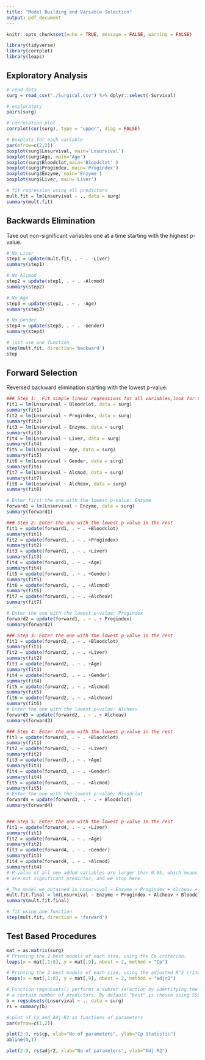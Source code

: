 ```yaml
---
title: "Model Building and Variable Selection"
output: pdf_document
---
```


```r
knitr::opts_chunk$set(echo = TRUE, message = FALSE, warning = FALSE)

library(tidyverse)
library(corrplot)
library(leaps)

```

## Exploratory Analysis

```r
# read data 
surg = read_csv("./Surgical.csv") %>% dplyr::select(-Survival)

# exploratory
pairs(surg)

# correlation plot
corrplot(cor(surg), type = "upper", diag = FALSE)

# Boxplots for each variable
par(mfrow=c(2,3))
boxplot(surg$Lnsurvival, main='Lnsurvival')
boxplot(surg$Age, main='Age')
boxplot(surg$Bloodclot,main='Bloodclot' )
boxplot(surg$Progindex, main='Progindex')
boxplot(surg$Enzyme, main='Enzyme')
boxplot(surg$Liver, main='Liver')

# fit regression using all predictors
mult.fit = lm(Lnsurvival ~ ., data = surg)
summary(mult.fit)

```

## Backwards Elimination

Take out non-significant variables one at a time starting with the highest p-value.

```r
# No Liver
step1 = update(mult.fit, . ~ . -Liver)
summary(step1)

# No Alcmod
step2 = update(step1, . ~ . -Alcmod)
summary(step2)

# No Age
step3 = update(step2, . ~ . -Age)
summary(step3)

# No Gender
step4 = update(step3, . ~ . -Gender)
summary(step4)

# just use one function
step(mult.fit, direction='backward')
step
```

## Forward Selection

Reversed backward elimination starting with the lowest p-value.

```r
### Step 1:  Fit simple linear regressions for all variables,look for the variable with lowest p-value
fit1 = lm(Lnsurvival ~ Bloodclot, data = surg)
summary(fit1)
fit2 = lm(Lnsurvival ~ Progindex, data = surg)
summary(fit2)
fit3 = lm(Lnsurvival ~ Enzyme, data = surg)
summary(fit3)
fit4 = lm(Lnsurvival ~ Liver, data = surg)
summary(fit4)
fit5 = lm(Lnsurvival ~ Age, data = surg)
summary(fit5)
fit6 = lm(Lnsurvival ~ Gender, data = surg)
summary(fit6)
fit7 = lm(Lnsurvival ~ Alcmod, data = surg)
summary(fit7)
fit8 = lm(Lnsurvival ~ Alcheav, data = surg)
summary(fit8)

# Enter first the one with the lowest p-value: Enzyme
forward1 = lm(Lnsurvival ~ Enzyme, data = surg)
summary(forward1)

### Step 2: Enter the one with the lowest p-value in the rest 
fit1 = update(forward1, . ~ . +Bloodclot)
summary(fit1)
fit2 = update(forward1, . ~ . +Progindex)
summary(fit2)
fit3 = update(forward1, . ~ . +Liver)
summary(fit3)
fit4 = update(forward1, . ~ . +Age)
summary(fit4)
fit5 = update(forward1, . ~ . +Gender)
summary(fit5)
fit6 = update(forward1, . ~ . +Alcmod)
summary(fit6)
fit7 = update(forward1, . ~ . +Alcheav)
summary(fit7)

# Enter the one with the lowest p-value: Progindex
forward2 = update(forward1, . ~ . + Progindex)
summary(forward2)

### Step 3: Enter the one with the lowest p-value in the rest 
fit1 = update(forward2, . ~ . +Bloodclot)
summary(fit1)
fit2 = update(forward2, . ~ . +Liver)
summary(fit2)
fit3 = update(forward2, . ~ . +Age)
summary(fit3)
fit4 = update(forward2, . ~ . +Gender)
summary(fit4)
fit5 = update(forward2, . ~ . +Alcmod)
summary(fit5)
fit6 = update(forward2, . ~ . +Alcheav)
summary(fit6)
# Enter the one with the lowest p-value: Alcheav
forward3 = update(forward2, . ~ . + Alcheav)
summary(forward3)

### Step 4: Enter the one with the lowest p-value in the rest 
fit1 = update(forward3, . ~ . +Bloodclot)
summary(fit1)
fit2 = update(forward3, . ~ . +Liver)
summary(fit2)
fit3 = update(forward3, . ~ . +Age)
summary(fit3)
fit4 = update(forward3, . ~ . +Gender)
summary(fit4)
fit5 = update(forward3, . ~ . +Alcmod)
summary(fit5)
# Enter the one with the lowest p-value: Bloodclot
forward4 = update(forward3, . ~ . + Bloodclot)
summary(forward4)


### Step 5: Enter the one with the lowest p-value in the rest 
fit1 = update(forward4, . ~ . +Liver)
summary(fit1)
fit2 = update(forward4, . ~ . +Age)
summary(fit2)
fit3 = update(forward4, . ~ . +Gender)
summary(fit3)
fit4 = update(forward4, . ~ . +Alcmod)
summary(fit4)
# P-value of all new added variables are larger than 0.05, which means that they 
# are not significant predictor, and we stop here.

# The model we obtained is Lnsurvival ~ Enzyme + Progindex + Alcheav + Bloodclot
mult.fit.final = lm(Lnsurvival ~ Enzyme + Progindex + Alcheav + Bloodclot, data = surg)
summary(mult.fit.final)

# fit using one function
step(mult.fit, direction = 'forward')

```

## Test Based Procedures

```r
mat = as.matrix(surg)
# Printing the 2 best models of each size, using the Cp criterion:
leaps(x = mat[,1:8], y = mat[,9], nbest = 2, method = "Cp")

# Printing the 2 best models of each size, using the adjusted R^2 criterion:
leaps(x = mat[,1:8], y = mat[,9], nbest = 2, method = "adjr2")

# Function regsubsets() performs a subset selection by identifying the "best" model that contains
# a certain number of predictors. By default "best" is chosen using SSE/RSS (smaller is better)
b = regsubsets(Lnsurvival ~ ., data = surg)
rs = summary(b)

# plot of Cp and Adj-R2 as functions of parameters
par(mfrow=c(1,2))

plot(2:9, rs$cp, xlab="No of parameters", ylab="Cp Statistic")
abline(0,1)

plot(2:9, rs$adjr2, xlab="No of parameters", ylab="Adj R2")

```




